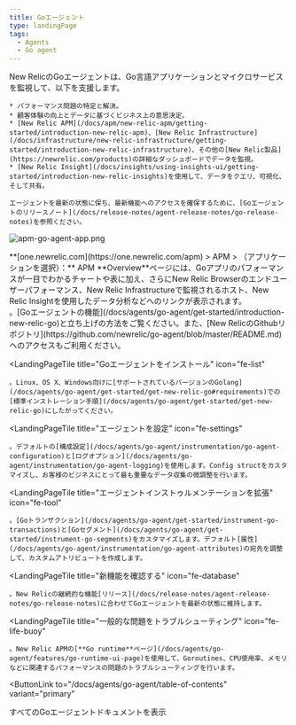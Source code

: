 ```yaml
---
title: Goエージェント
type: landingPage
tags:
  - Agents
  - Go agent
---
```


<LandingPageHero>
  <HeroContent>
    New RelicのGoエージェントは、Go言語アプリケーションとマイクロサービスを監視して、以下を支援します。

    * パフォーマンス問題の特定と解決。
    * 顧客体験の向上とデータに基づくビジネス上の意思決定。
    * [New Relic APM](/docs/apm/new-relic-apm/getting-started/introduction-new-relic-apm)、[New Relic Infrastructure](/docs/infrastructure/new-relic-infrastructure/getting-started/introduction-new-relic-infrastructure)、その他の[New Relic製品](https://newrelic.com/products)の詳細なダッシュボードでデータを監視。
    * [New Relic Insight](/docs/insights/using-insights-ui/getting-started/introduction-new-relic-insights)を使用して、データをクエリ、可視化、そして共有。

    エージェントを最新の状態に保ち、最新機能へのアクセスを確保するために、[Goエージェントのリリースノート](/docs/release-notes/agent-release-notes/go-release-notes)を参照ください。
  </HeroContent>

  ![apm-go-agent-app.png](./images/apm-go-agent-app.png "apm-go-agent-app.png")

  <figcaption>
    **[one.newrelic.com](https://one.newrelic.com/apm) > APM > （アプリケーションを選択）：** APM **Overview**ページには、Goアプリのパフォーマンスが一目でわかるチャートや表に加え、さらにNew Relic Browserのエンドユーザーパフォーマンス、New Relic Infrastructureで監視されるホスト、New Relic Insightを使用したデータ分析などへのリンクが表示されます。
  </figcaption>
</LandingPageHero>

<LandingPageTileGrid>
  <LandingPageTile
    title="始めてみましょう"
    icon="fe-terminal"
  >
    。[Goエージェントの機能](/docs/agents/go-agent/get-started/introduction-new-relic-go)と立ち上げの方法をご覧ください。また、[New RelicのGithubリポジトリ](https://github.com/newrelic/go-agent/blob/master/README.md)へのアクセスもご利用ください。
  </LandingPageTile>

  <LandingPageTile
    title="Goエージェントをインストール"
    icon="fe-list"
  >
    。Linux、OS X、Windows向けに[サポートされているバージョンのGolang](/docs/agents/go-agent/get-started/get-new-relic-go#requirements)での[標準インストレーション手順](/docs/agents/go-agent/get-started/get-new-relic-go)にしたがってください。
  </LandingPageTile>

  <LandingPageTile
    title="エージェントを設定"
    icon="fe-settings"
  >
    。デフォルトの[構成設定](/docs/agents/go-agent/instrumentation/go-agent-configuration)と[ログオプション](/docs/agents/go-agent/instrumentation/go-agent-logging)を使用します。Config structをカスタマイズし、お客様のビジネスにとって最も重要なデータ収集の微調整を行います。
  </LandingPageTile>

  <LandingPageTile
    title="エージェントインストゥルメンテーションを拡張"
    icon="fe-tool"
  >
    。[Goトランザクション](/docs/agents/go-agent/get-started/instrument-go-transactions)と[Goセグメント](/docs/agents/go-agent/get-started/instrument-go-segments)をカスタマイズします。デフォルト[属性](/docs/agents/go-agent/instrumentation/go-agent-attributes)の宛先を調整して、カスタムアトリビュートを作成します。
  </LandingPageTile>

  <LandingPageTile
    title="新機能を確認する"
    icon="fe-database"
  >
    。New Relicの継続的な機能[リリース](/docs/release-notes/agent-release-notes/go-release-notes)に合わせてGoエージェントを最新の状態に維持します。
  </LandingPageTile>

  <LandingPageTile
    title="一般的な問題をトラブルシューティング"
    icon="fe-life-buoy"
  >
    。New Relic APMの[**Go runtime**ページ](/docs/agents/go-agent/features/go-runtime-ui-page)を使用して、Goroutines、CPU使用率、メモリなどに関連するパフォーマンスの問題のトラブルシューティングを行います。
  </LandingPageTile>
</LandingPageTileGrid>

<ButtonLink
  to="/docs/agents/go-agent/table-of-contents"
  variant="primary"
>
  すべてのGoエージェントドキュメントを表示
</ButtonLink>
